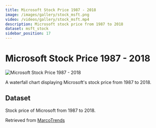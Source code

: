 ```yaml
---
title: Microsoft Stock Price 1987 - 2018
image: /images/gallery/stock_msft.png
video: /videos/gallery/stock_msft.mp4
description: Microsoft stock price from 1987 to 2018
dataset: msft_stock
sidebar_position: 17
---
```


# Microsoft Stock Price 1987 - 2018

![Microsoft Stock Price 1987 - 2018](/images/gallery/stock_msft.png)

A waterfall chart displaying Microsoft's stock price from 1987 to 2018.

<Player url="/images/gallery/stock_msft.png"/>

## Dataset

Stock price of Microsoft from 1987 to 2018.

Retrieved from [MarcoTrends](http://www.macrotrends.net/stocks/charts/MSFT/prices/microsoft-corp-stock-price-history)
